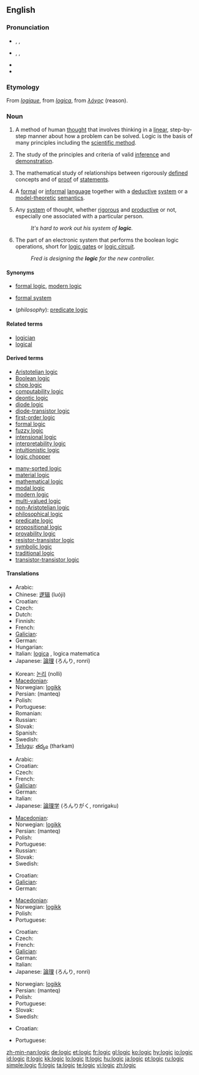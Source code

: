 {{wikipedia|dab=logic (disambiguation)|logic}}
==English==

===Pronunciation===
* {{a|RP}} {{enPR|lŏj'ĭk}}, {{IPA|/ˈlɒdʒɪk/}}, {{SAMPA|/"lQdZIk/}}
* {{a|US}} {{enPR|lŏj'ĭk}}, {{IPA|/ˈlɑːdʒɪk/}}, {{SAMPA|/"lA:dZIk/}}
* {{audio|en-us-logic.ogg|Audio (US)}}
* {{rhymes|ɒdʒɪk}}

===Etymology===
From {{etyl|fro}} ''[[logique#Old French|logique]]'', from {{etyl|la}} ''[[logica#Latin|logica]]'', from {{etyl|grc}} ''[[λόγος]]'' (reason).

===Noun===
{{wikipedia}}
{{en-noun|s|-}}

# {{uncountable}} A method of human [[thought]] that involves thinking in a [[linear]], step-by-step manner about how a problem can be solved. Logic is the basis of many principles including the [[scientific method]].
# {{context|philosophy|logic}} The study of the principles and criteria of valid [[inference]] and [[demonstration]].
# {{uncountable}} {{mathematics}} The mathematical study of relationships between rigorously [[define]]d concepts and of [[proof]] of [[statement]]s.
# {{countable}} {{mathematics}}  A [[formal]] or [[informal]] [[language]] together with a [[deductive]] [[system]] or a [[model theory|model-theoretic]] [[semantics]].
# {{uncountable}} Any [[system]] of thought, whether [[rigorous]] and [[productive]] or not, especially one associated with a particular person.
#: ''It's hard to work out his system of '''logic'''.''
# {{uncountable}} The part of an electronic system that performs the boolean logic operations, short for [[logic gate]]s or [[logic circuit]].
#: ''Fred is designing the '''logic''' for the new controller.''

====Synonyms====
* {{sense|mathematics, study}} [[formal logic]], [[modern logic]]
* {{sense|mathematics, system}} [[formal system]]
* (''philosophy''): [[predicate logic]]

====Related terms====
* [[logician]]
* [[logical]]

====Derived terms====
{{rel-top|Derived terms}}
* [[Aristotelian logic]]
* [[Boolean logic]]
* [[chop logic]]
* [[computability logic]]
* [[deontic logic]]
* [[diode logic]]
* [[diode-transistor logic]]
* [[first-order logic]]
* [[formal logic]]
* [[fuzzy logic]]
* [[intensional logic]]
* [[interpretability logic]]
* [[intuitionistic logic]]
* [[logic chopper]]
{{rel-mid}}
* [[many-sorted logic]]
* [[material logic]]
* [[mathematical logic]]
* [[modal logic]]
* [[modern logic]]
* [[multi-valued logic]]
* [[non-Aristotelian logic]]
* [[philosophical logic]]
* [[predicate logic]]
* [[propositional logic]]
* [[provability logic]]
* [[resistor-transistor logic]]
* [[symbolic logic]]
* [[traditional logic]]
* [[transistor-transistor logic]]
{{rel-bottom}}

====Translations====
{{trans-top|method of human thought}}
* Arabic: {{Arab|[[منطق]]}} {{IPAchar|(mánṭaq)}} {{m}}
* Chinese: [[逻辑]] (luóji)
* Croatian: {{t+|hr|logika|f|alt=lògika}}
* Czech: {{t-|cs|logika|f}}
* Dutch: {{t+|nl|logica|f}}
* Finnish: {{t+|fi|logiikka}}
* French: {{t+|fr|logique|f}}
* [[Galician]]: {{t+|gl|lóxica|f|xs=Galician}}
* German: {{t+|de|Logik|f}}
* Hungarian: {{t+|hu|logika}}
* Italian: [[logica#Italian|logica]] {{f}}, logica matematica {{f}}
* Japanese: [[論理]] (ろんり, ronri)
{{trans-mid}}
* Korean: [[논리]] (nolli)
* [[Macedonian]]: {{t|mk|логика|f|tr=lógika|sc=Cyrl}}
* Norwegian: [[logikk]] {{m}}
* Persian: {{fa-Arab|[[منطق]]}} (manteq)
* Polish: {{t-|pl|logika|f}}
* Portuguese: {{t+|pt|lógica|f}}
* Romanian: {{t|ro|logică|f}}
* Russian: {{t|ru|логика|f|tr=lógika|sc=Cyrl}}
* Slovak: {{t-|sk|logika|f}}
* Spanish: {{t+|es|lógica|f}}
* Swedish: {{t+|sv|logik|c}}
* [[Telugu]]: [[తర్కం]] (tharkam)
{{trans-bottom}}

{{trans-top|mathematical study}}
* Arabic: {{Arab|[[منطق]]}} {{IPAchar|(mánṭaq)}} {{m}}
* Croatian: {{t+|hr|logika|f|alt=lògika}}
* Czech: {{t-|cs|logika|f}}
* French: {{t+|fr|logique|f}}
* [[Galician]]: {{t+|gl|lóxica|f|xs=Galician}}
* German: {{t+|de|Logik|f}}
* Italian: {{t+|it|logica|f}}
* Japanese: [[論理学]] (ろんりがく, ronrigaku)
{{trans-mid}}
* [[Macedonian]]: {{t|mk|логика|f|tr=lógika|sc=Cyrl}}
* Norwegian: [[logikk]] {{m}}
* Persian: {{fa-Arab|[[منطق]]}} (manteq)
* Polish: {{t-|pl|logika|f}}
* Portuguese: {{t+|pt|lógica|f}}
* Russian: {{t|ru|логика|f|tr=lógika|sc=Cyrl}}
* Slovak: {{t-|sk|logika|f}}
* Swedish: {{t+|sv|logik|c}}
{{trans-bottom}}

{{trans-top|formal or informal language}}
* Croatian: {{t+|hr|logika|f|alt=lògika}}
* [[Galician]]: {{t+|gl|lóxica|f|xs=Galician}}
* German: {{t+|de|Logik|f}}
{{trans-mid}}
* [[Macedonian]]: {{t|mk|логика|f|tr=lógika|sc=Cyrl}}
* Norwegian: [[logikk]] {{m}}
* Polish: {{t-|pl|logika|f}}
* Portuguese: {{t+|pt|lógica|f}}
{{trans-bottom}}

{{trans-top|any system of thought, irrespective of its rigor or productiveness}}
* Croatian: {{t+|hr|logika|f|alt=lògika}}
* Czech: {{t-|cs|logika|f}}
* French: {{t+|fr|logique|f}}
* [[Galician]]: {{t+|gl|lóxica|f|xs=Galician}}
* German: {{t+|de|Logik|f}}
* Italian: {{t+|it|logica|f}}
* Japanese: [[論理]] (ろんり, ronri)
{{trans-mid}}
* Norwegian: [[logikk]] {{m}}
* Persian: {{fa-Arab|[[منطق]]}} (manteq)
* Polish: {{t-|pl|logika|f}}
* Portuguese: {{t+|pt|lógica|f}}
* Slovak: {{t-|sk|logika|f}}
* Swedish: {{t+|sv|logik|c}}
{{trans-bottom}}

{{trans-top|part of an electronic system that performs the boolean logic operations}}
* Croatian: {{t+|hr|logika|f|alt=lògika}}
{{trans-mid}}
* Portuguese: {{t+|pt|lógica|f}}
{{trans-bottom}}

[[zh-min-nan:logic]]
[[de:logic]]
[[et:logic]]
[[fr:logic]]
[[gl:logic]]
[[ko:logic]]
[[hy:logic]]
[[io:logic]]
[[id:logic]]
[[it:logic]]
[[kk:logic]]
[[lo:logic]]
[[lt:logic]]
[[hu:logic]]
[[ja:logic]]
[[pt:logic]]
[[ru:logic]]
[[simple:logic]]
[[fi:logic]]
[[ta:logic]]
[[te:logic]]
[[vi:logic]]
[[zh:logic]]